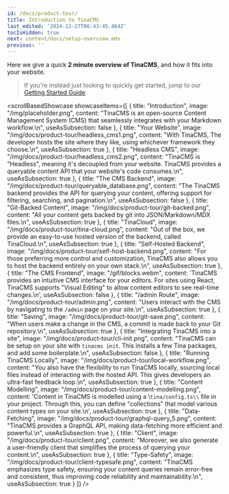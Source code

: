 ```yaml
---
id: /docs/product-tour/
title: Introduction to TinaCMS
last_edited: '2024-12-27T06:43:45.464Z'
tocIsHidden: true
next: content/docs/setup-overview.mdx
previous: ''
---
```


Here we give a quick **2 minute overview of TinaCMS**, and how it fits into your website.

> If you're instead just looking to quickly get started, jump to our [Getting Started Guide](/docs/setup-overview/).

<scrollBasedShowcase
  showcaseItems={[
    {
      title: "Introduction",
      image: "/img/placeholder.png",
      content:
        "TinaCMS is an open-source Content Management System (CMS) that seamlessly integrates with your Markdown workflow.\n",
      useAsSubsection: false
    },
    {
      title: "Your Website",
      image: "/img/docs/product-tour/headless_cms1.png",
      content:
        "With TinaCMS, The developer hosts the site where they like, using whichever framework they choose.\n",
      useAsSubsection: true
    },
    {
      title: "Headless CMS",
      image: "/img/docs/product-tour/headless_cms2.png",
      content:
        "TinaCMS is \"Headless\", meaning it's decoupled from your website. TinaCMS provides a queryable content API that your website's code consumes.\n",
      useAsSubsection: true
    },
    {
      title: "The CMS Backend",
      image: "/img/docs/product-tour/queryable_database.png",
      content:
        "The TinaCMS backend provides the API for querying your content, offering support for filtering, searching, and pagination.\n",
      useAsSubsection: false
    },
    {
      title: "Git-Backed Content",
      image: "/img/docs/product-tour/git-backed.png",
      content:
        "All your content gets backed by git into JSON/Markdown/MDX files.\n",
      useAsSubsection: true
    },
    {
      title: "TinaCloud",
      image: "/img/docs/product-tour/tina-cloud.png",
      content:
        "Out of the box, we provide an easy-to-use hosted version of the backend, called TinaCloud.\n",
      useAsSubsection: true
    },
    {
      title: "Self-Hosted Backend",
      image: "/img/docs/product-tour/self-host-backend.png",
      content:
        "For those preferring more control and customization, TinaCMS also allows you to host the backend entirely on your own stack.\n",
      useAsSubsection: true
    },
    {
      title: "The CMS Frontend",
      image: "/gif/blocks.webm",
      content:
        'TinaCMS provides an intuitive CMS interface for your editors. For sites using React, TinaCMS supports "Visual Editing" to allow content editors to see real-time changes.\n',
      useAsSubsection: false
    },
    {
      title: "/admin Route",
      image: "/img/docs/product-tour/admin.png",
      content:
        "Users interact with the CMS by navigating to the `/admin` page on your site.\n",
      useAsSubsection: true
    },
    {
      title: "Saving",
      image: "/img/docs/product-tour/git-save.png",
      content:
        "When users make a change in the CMS, a commit is made back to your Git repository.\n",
      useAsSubsection: true
    },
    {
      title: "Integrating TinaCMS into a site",
      image: "/img/docs/product-tour/cli-init.png",
      content:
        "TinaCMS can be setup on your site with `tinacms init`. This installs a few Tina packages, and add some boilerplate.\n",
      useAsSubsection: false
    },
    {
      title: "Running TinaCMS Locally",
      image: "/img/docs/product-tour/local-workflow.png",
      content:
        "You also have the flexibility to run TinaCMS locally, sourcing local files instead of interacting with the hosted API. This gives developers an ultra-fast feedback loop.\n",
      useAsSubsection: true
    },
    {
      title: "Content Modelling",
      image: "/img/docs/product-tour/content-modelling.png",
      content:
        'Content in TinaCMS is modelled using a \\`tina/config.ts\\` file in your project. Through this, you can define "collections" that model various content types on your site.\n',
      useAsSubsection: true
    },
    {
      title: "Data-Fetching",
      image: "/img/docs/product-tour/graphql-query_5.png",
      content:
        "TinaCMS provides a GraphQL API, making data-fetching more efficient and powerful.\n",
      useAsSubsection: true
    },
    {
      title: "Client",
      image: "/img/docs/product-tour/client.png",
      content:
        "Moreover, we also generate a user-friendly client that simplifies the process of querying your content.\n",
      useAsSubsection: true
    },
    {
      title: "Type-Safety",
      image: "/img/docs/product-tour/client-typesafe.png",
      content:
        "TinaCMS emphasizes type safety, ensuring your content queries remain error-free and consistent, thus improving code reliability and maintainability.\n",
      useAsSubsection: true
    }
  ]}
/>
